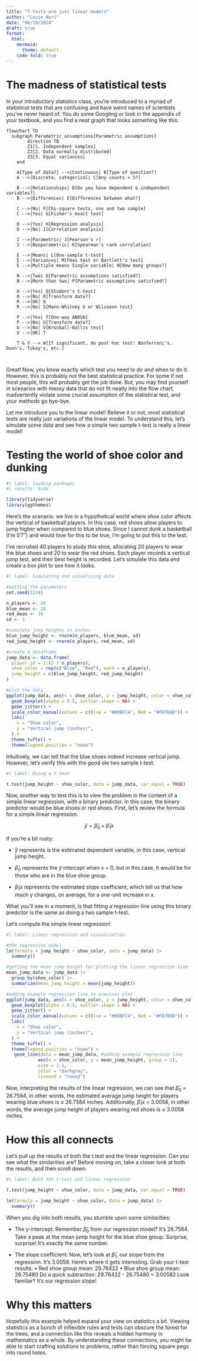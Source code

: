 ```yaml
---
title: "T-tests are just linear models"
author: "Louie Neri"
date: "06/19/2024"
draft: true
format:
  html:
    mermaid:
      theme: default
    code-fold: true
---
```


# The madness of statistical tests

In your introductory statistics class, you're introduced to a myriad of statistical tests that are confusing and have weird names of scientists you've never heard of. You do some Googling or look in the appendix of your textbook, and you find a neat graph that looks something like this:

```mermaid
flowchart TD
  subgraph Parametric_assumptions[Parametric assumptions]
        direction TB
        Z1[1. Independent samples]
        Z2[2. Data normally distributed]
        Z3[3. Equal variances]
    end

    A[Type of data?] -->|Continuous| B[Type of question?]
    A -->|Discrete, categorical| C[Any counts < 5?]
    
    B -->|Relationships| D[Do you have dependent & independent variables?]
    B -->|Differences| E[Differences between what?]
    
    C -->|No| F[Chi-square tests, one and two sample]
    C -->|Yes| G[Fisher's exact test]
    
    D -->|Yes| H[Regression analysis]
    D -->|No| I[Correlation analysis]
    
    I -->|Parametric| J[Pearson's r]
    I -->|Nonparametric| K[Spearman's rank correlation]
    
    E -->|Means| L[One-sample t-test]
    E -->|Variances| M[Fmax test or Bartlett's test]
    E -->|Multiple means Single variable| N[How many groups?]
    
    N -->|Two| O[Parametric assumptions satisfied?]
    N -->|More than two| P[Parametric assumptions satisfied?]
    
    O -->|Yes| Q[Student's t-test]
    O -->|No| R[Transform data?]
    R -->|OK| Q
    R -->|No| S[Mann-Whitney U or Wilcoxon test]
    
    P -->|Yes| T[One-way ANOVA]
    P -->|No| U[Transform data?]
    U -->|No| V[Kruskall-Wallis test]
    U -->|OK| T
    
    T & V --> W[If significant, do post hoc test: Bonferroni's, Dunn's, Tukey's, etc.]
    
    
```

Great! Now, you know exactly which test you need to do *and* when to do it. However, this is probably not the best statistical practice. For some if not most people, this will probably get the job done. But, you may find yourself in scenarios with messy data that do not fit neatly into the flow chart, inadvertently violate some crucial assumption of the statistical test, and your methods go bye-bye.

Let me introduce you to the linear model! Believe it or not, most statistical tests are really just variations of the linear model. To understand this, let's simulate some data and see how a simple two sample t-test is really a linear model!

# Testing the world of shoe color and dunking

```r
#| label: loading packages
#| results: hide

library(tidyverse)
library(ggthemes)
```

Here's the scenario: we live in a hypothetical world where shoe color affects the vertical of basketball players. In this case, red shoes allow players to jump higher when compared to blue shoes. Since I cannot dunk a basketball (I'm 5'7") and would love for this to be true, I'm going to put this to the test.

I've recruited 40 players to study this shoe, allocating 20 players to wear the blue shoes and 20 to wear the red shoes. Each player records a vertical jump test, and their best height is recorded. Let's simulate this data and create a box plot to see how it looks.

```r
#| label: Simulating and visualizing data

#setting the parameters
set.seed(1234)

n_players <- 40
blue_mean <- 28
red_mean <- 30
sd <- 3

#simulate jump heights in inches
blue_jump_height <- rnorm(n_players, blue_mean, sd)
red_jump_height <- rnorm(n_players, red_mean, sd)

#create a dataframe
jump_data <- data.frame(
  player_id = 1:(2 * n_players),
  shoe_color = rep(c("Blue", "Red"), each = n_players),
  jump_height = c(blue_jump_height, red_jump_height)
)

#plot the data
ggplot(jump_data, aes(x = shoe_color, y = jump_height, color = shoe_color)) +
  geom_boxplot(alpha = 0.5, outlier.shape = NA) + 
  geom_jitter() +
  scale_color_manual(values = c(Blue = "#00BFC4", Red = "#F8766D")) +
  labs(
    x = "Shoe color",
    y = "Vertical jump (inches)",
  ) +
  theme_tufte() +
  theme(legend.position = "none")

```

Intuitively, we can tell that the blue shoes indeed increase vertical jump. However, let's verify this with the good ole two sample t-test.

```r
#| label: Doing a t-test

t.test(jump_height ~ shoe_color, data = jump_data, var.equal = TRUE)
```

Now, another way to test this is to view the problem in the context of a simple linear regression, with a binary predictor. In this case, the binary predictor would be blue shoes or red shoes. First, let's review the formula for a simple linear regression.

$$
 \hat{y} = \hat{\beta}_0 + \hat{\beta}_1x
$$

If you're a bit rusty:

-   $\hat{y}$ represents is the estimated dependent variable, in this case, vertical jump height.

-   $\hat{\beta}_0$ represents the $\hat{y}$ intercept when x = 0, but in this case, it would be for those who are in the blue shoe group.

-   $\hat{\beta}_1x$ represents the estimated slope coefficient, which tell us that how much y changes, on average, for a one-unit increase in x.

What you'll see in a moment, is that fitting a regression line using this binary predictor is the same as doing a two sample t-test.

Let's compute the simple linear regression!

```r
#| label: Linear regression and visualization

#the regression model
lm(formula = jump_height ~ shoe_color, data = jump_data) |> 
  summary()

#getting the mean jump height for plotting the linear regression line
mean_jump_data <- jump_data |> 
  group_by(shoe_color) |> 
  summarize(mean_jump_height = mean(jump_height))

#adding example regression line to previous plot
ggplot(jump_data, aes(x = shoe_color, y = jump_height, color = shoe_color)) +
  geom_boxplot(alpha = 0.5, outlier.shape = NA) + 
  geom_jitter() +
  scale_color_manual(values = c(Blue = "#00BFC4", Red = "#F8766D")) +
  labs(
    x = "Shoe color",
    y = "Vertical jump (inches)",
  ) +
  theme_tufte() +
  theme(legend.position = "none") +
   geom_line(data = mean_jump_data, #adding example regression line
            aes(x = shoe_color, y = mean_jump_height, group = 1),
            size = 1.2,
            color = "darkgray",
            lineend = "round")
```

Now, interpreting the results of the linear regression, we can see that $\hat{\beta}_0$ = 26.7584, in other words, the estimated average jump height for players wearing blue shoes is ≤ 26.7584 inches. Additionally, $\hat{\beta}_1x$ = 3.0058, in other words, the average jump height of players wearing red shoes is ≤ 3.0058 inches.

# How this all connects

Let's pull up the results of both the t.test and the linear regression. Can you see what the similarities are? Before moving on, take a closer look at both the results, and then scroll down.

```r
#| label: Both the t-test and linear regression

t.test(jump_height ~ shoe_color, data = jump_data, var.equal = TRUE)

lm(formula = jump_height ~ shoe_color, data = jump_data) |> 
  summary()

```

When you dig into both results, you stumble upon some similarities:

-   The y-intercept: Remember $\hat{\beta}_0$ from our regression model? It's 26.7584. Take a peek at the mean jump height for the blue shoe group. Surprise, surprise! It's exactly the same number.

-   The slope coefficient: Now, let's look at $\hat{\beta}_1$, our slope from the regression. It's 3.0058. Here's where it gets interesting. Grab your t-test results: • Red shoe group mean: 29.76422 • Blue shoe group mean: 26.75480 Do a quick subtraction: 29.76422 - 26.75480 = 3.00582 Look familiar? It's our regression slope!

# Why this matters

Hopefully this example helped expand your view on statistics a bit. Viewing statistics as a bunch of inflexible rules and tests can obscure the forest for the trees, and a connection like this reveals a hidden harmony in mathematics as a whole. By understanding these connections, you might be able to start crafting solutions to problems, rather than forcing square pegs into round holes.
